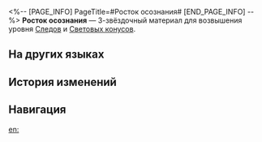 <%-- [PAGE_INFO]
PageTitle=#Росток осознания#
[END_PAGE_INFO] --%>
{{Предмет Инфобокс
|id          = 110252
|Изображение = Предмет Росток осознания.png
|Тип         = Материал Следов
|Тип2        = Материал возвышения Светового конуса
|Инвентарь   = Материалы улучшения
|Редкость    = 3
|Эффект      = 
|Описание    = Клетки памяти извлекают мысли, что разрастаются в душе увековечивающего. Можно использовать для среднего повышения уровня Следов персонажей {{Цвет|Выделенный|Памяти}}.
|Источник1   = [[Чашелист (багровый): Бутон Памяти (undefined)]]
|Источник2   = [[Универсальная машина для синтеза: Синтез материалов]]
|Источник3   = [[Неугасаемый пепел]]
|Источник4   = [[Универсальная машина для синтеза: Обмен материалов]]
}}
{{Описание|Прорастающие из семян побеги переплетаются словно синаптические сигналы. С течением времени некоторые увядают, а некоторые распускаются, пока не становятся вместилищем жизни, обителью для души.<br /><br />''«Мы не отказываемся от плоти, мы превращаем её в нечто более... долговечное».''}}
'''Росток осознания''' — 3-звёздочный материал для возвышения уровня [[Следы|Следов]] и [[Световые конусы|Световых конусов]].

==На других языках==
{{На других языках
|en   = Seedling of Manas
|zhs  = 末那芽苗
|zht  = 末那芽苗
|ja   = マナの苗
|ko   = 말나 새싹
|es   = Brote de manas
|fr   = Pousse de mana
|ru   = Росток осознания
|th   = Seedling of Manas
|vi   = Mầm Cây Mana
|de   = Mana-Spross
|id   = Seedling of Manas
|pt   = Muda de Manas
}}

==История изменений==
{{История изменений|3.5}}

==Навигация==
{{Материалы улучшения Навбокс}}

[[en:]]